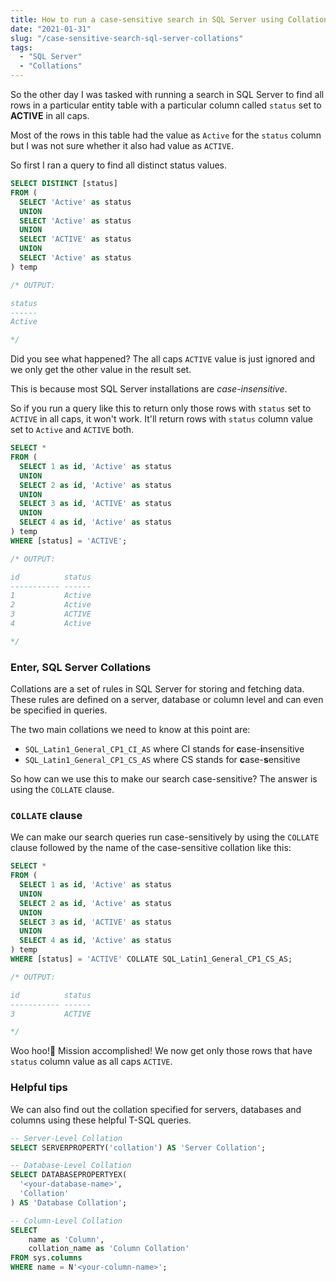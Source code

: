 ```yaml
---
title: How to run a case-sensitive search in SQL Server using Collations
date: "2021-01-31"
slug: "/case-sensitive-search-sql-server-collations"
tags:
  - "SQL Server"
  - "Collations"
---
```


So the other day I was tasked with running a search in SQL Server to find all rows in a particular entity table with a particular column called `status` set to **ACTIVE** in all caps.

Most of the rows in this table had the value as `Active` for the `status` column but I was not sure whether it also had value as `ACTIVE`.

So first I ran a query to find all distinct status values. 

```sql
SELECT DISTINCT [status] 
FROM (
  SELECT 'Active' as status
  UNION
  SELECT 'Active' as status
  UNION
  SELECT 'ACTIVE' as status
  UNION
  SELECT 'Active' as status
) temp

/* OUTPUT:

status
------
Active

*/
```

Did you see what happened? The all caps `ACTIVE` value is just ignored and we only get the other value in the result set.

This is because most SQL Server installations are *case-insensitive*.

So if you run a query like this to return only those rows with `status` set to `ACTIVE` in all caps, it won't work. It'll return rows with `status` column value set to `Active` and `ACTIVE` both.

```sql
SELECT * 
FROM (
  SELECT 1 as id, 'Active' as status
  UNION
  SELECT 2 as id, 'Active' as status
  UNION
  SELECT 3 as id, 'ACTIVE' as status
  UNION
  SELECT 4 as id, 'Active' as status
) temp
WHERE [status] = 'ACTIVE';

/* OUTPUT:

id          status
----------- ------
1           Active
2           Active
3           ACTIVE
4           Active

*/
```

### Enter, SQL Server Collations
Collations are a set of rules in SQL Server for storing and fetching data. These rules are defined on a server, database or column level and can even be specified in queries.

The two main collations we need to know at this point are:

- `SQL_Latin1_General_CP1_CI_AS` where CI stands for **c**ase-**i**nsensitive
- `SQL_Latin1_General_CP1_CS_AS` where CS stands for **c**ase-**s**ensitive

So how can we use this to make our search case-sensitive? The answer is using the `COLLATE` clause.

### `COLLATE` clause

We can make our search queries run case-sensitively by using the `COLLATE` clause followed by the name of the case-sensitive collation like this:

```sql {11}
SELECT * 
FROM (
  SELECT 1 as id, 'Active' as status
  UNION
  SELECT 2 as id, 'Active' as status
  UNION
  SELECT 3 as id, 'ACTIVE' as status
  UNION
  SELECT 4 as id, 'Active' as status
) temp
WHERE [status] = 'ACTIVE' COLLATE SQL_Latin1_General_CP1_CS_AS;

/* OUTPUT:

id          status
----------- ------
3           ACTIVE

*/
```

Woo hoo!🤘 Mission accomplished! We now get only those rows that have `status` column value as all caps `ACTIVE`.

### Helpful tips
We can also find out the collation specified for servers, databases and columns using these helpful T-SQL queries.

```sql
-- Server-Level Collation
SELECT SERVERPROPERTY('collation') AS 'Server Collation';

-- Database-Level Collation
SELECT DATABASEPROPERTYEX(
  '<your-database-name>', 
  'Collation'
) AS 'Database Collation';

-- Column-Level Collation
SELECT 
    name as 'Column', 
    collation_name as 'Column Collation'
FROM sys.columns 
WHERE name = N'<your-column-name>';
```